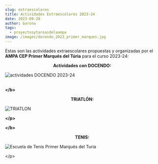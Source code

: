```yaml
---
slug: extraescolares
title: Actividades Extraescolares 2023-24
date: 2023-09-28
author: barona
tags:
  - proyectosytareasdelaampa
image: /images/docendo_2023_primer_marques.jpg
---
```

E﻿stas son las actividades extraescolares propuestas y organizadas por el **AMPA CEP Primer Marqués del Túria** para el curso 2023-24:



**<p style="text-align: center;">Actividades con DOCENDO: </b>**

![actividades DOCENDO 2023-24](/images/docendo_2023_primer_marques.jpg "Extraescolares 2023-24 Primer Marques del Turia")

**</p>**\
**<﻿/b>**

**<p style="text-align: center;">TRIATLÓN: </b>**

![TRIATLON](/images/triatlon_comunidad_valenciana.png "TRIATLON")

**<﻿/p>**

**<﻿/b>**

**<p style="text-align: center;">TENIS: </b>**

![Escuela de Tenis Primer Marqués del Turia](/images/escuela_tenis.png "Escuela de Tenis Primer Marqués del Turia")

<﻿/p>